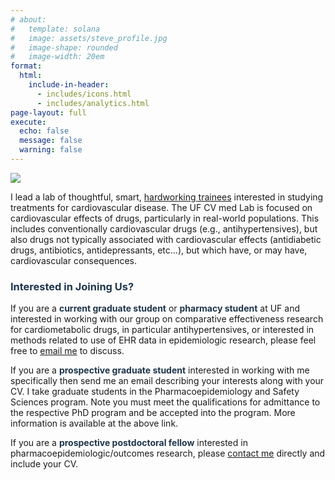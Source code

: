 ```yaml
---
# about:
#   template: solana
#   image: assets/steve_profile.jpg
#   image-shape: rounded
#   image-width: 20em
format: 
  html:
    include-in-header: 
      - includes/icons.html
      - includes/analytics.html
page-layout: full
execute:
  echo: false
  message: false
  warning: false
---
```


::: grid
::: g-col-4
![](assets/CVmedLab_Logo-01.svg){fig-align="left"}
:::

::: g-col-8
I lead a lab of thoughtful, smart, [hardworking trainees](people.qmd) interested in studying treatments for cardiovascular disease. The UF CV med Lab is focused on cardiovascular effects of drugs, particularly in real-world populations. This includes conventionally cardiovascular drugs (e.g., antihypertensives), but also drugs not typically associated with cardiovascular effects (antidiabetic drugs, antibiotics, antidepressants, etc...), but which have, or may have, cardiovascular consequences.
:::
:::

### [Interested in Joining Us?]{style="color: #1E354B"}

If you are a [**current graduate student**]{style="color: #1E354B"} or [**pharmacy student**]{style="color: #1E354B"} at UF and interested in working with our group on comparative effectiveness research for cardiometabolic drugs, in particular antihypertensives, or interested in methods related to use of EHR data in epidemiologic research, please feel free to [email me](ssmith@cop.ufl.edu) to discuss.

If you are a [**prospective graduate student**]{style="color: #1E354B"} interested in working with me specifically then send me an email describing your interests along with your CV. I take graduate students in the Pharmacoepidemiology and Safety Sciences program. Note you must meet the qualifications for admittance to the respective PhD program and be accepted into the program. More information is available at the above link.

If you are a [**prospective postdoctoral fellow**]{style="color: #1E354B"} interested in pharmacoepidemiologic/outcomes research, please [contact me](mailto:ssmith@cop.ufl.edu) directly and include your CV.
